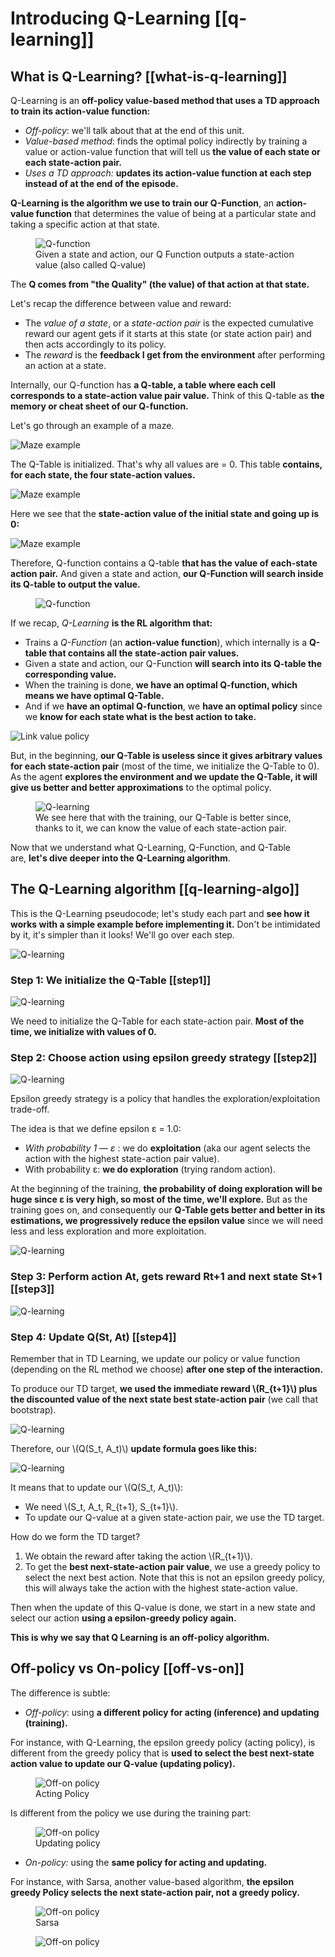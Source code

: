 # Introducing Q-Learning [[q-learning]]
## What is Q-Learning? [[what-is-q-learning]]

Q-Learning is an **off-policy value-based method that uses a TD approach to train its action-value function:**

- *Off-policy*: we'll talk about that at the end of this unit.
- *Value-based method*: finds the optimal policy indirectly by training a value or action-value function that will tell us **the value of each state or each state-action pair.**
- *Uses a TD approach:* **updates its action-value function at each step instead of at the end of the episode.**

**Q-Learning is the algorithm we use to train our Q-Function**, an **action-value function** that determines the value of being at a particular state and taking a specific action at that state.

<figure>
<img src="https://huggingface.co/datasets/huggingface-deep-rl-course/course-images/resolve/main/en/unit3/Q-function.jpg" alt="Q-function"/>
  <figcaption>Given a state and action, our Q Function outputs a state-action value (also called Q-value)</figcaption>
</figure>

The **Q comes from "the Quality" (the value) of that action at that state.**

Let's recap the difference between value and reward:

- The *value of a state*, or a *state-action pair* is the expected cumulative reward our agent gets if it starts at this state (or state action pair) and then acts accordingly to its policy.
- The *reward* is the **feedback I get from the environment** after performing an action at a state.

Internally, our Q-function has **a Q-table, a table where each cell corresponds to a state-action value pair value.** Think of this Q-table as **the memory or cheat sheet of our Q-function.**

Let's go through an example of a maze.

<img src="https://huggingface.co/datasets/huggingface-deep-rl-course/course-images/resolve/main/en/unit3/Maze-1.jpg" alt="Maze example"/>

The Q-Table is initialized. That's why all values are = 0. This table **contains, for each state, the four state-action values.**

<img src="https://huggingface.co/datasets/huggingface-deep-rl-course/course-images/resolve/main/en/unit3/Maze-2.jpg" alt="Maze example"/>

Here we see that the **state-action value of the initial state and going up is 0:**

<img src="https://huggingface.co/datasets/huggingface-deep-rl-course/course-images/resolve/main/en/unit3/Maze-3.jpg" alt="Maze example"/>

Therefore, Q-function contains a Q-table **that has the value of each-state action pair.** And given a state and action, **our Q-Function will search inside its Q-table to output the value.**

<figure>
<img src="https://huggingface.co/datasets/huggingface-deep-rl-course/course-images/resolve/main/en/unit3/Q-function-2.jpg" alt="Q-function"/>
</figure>

If we recap, *Q-Learning* **is the RL algorithm that:**

- Trains a *Q-Function* (an **action-value function**), which internally is a **Q-table that contains all the state-action pair values.**
- Given a state and action, our Q-Function **will search into its Q-table the corresponding value.**
- When the training is done, **we have an optimal Q-function, which means we have optimal Q-Table.**
- And if we **have an optimal Q-function**, we **have an optimal policy** since we **know for each state what is the best action to take.**

<img src="https://huggingface.co/datasets/huggingface-deep-rl-course/course-images/resolve/main/en/unit3/link-value-policy.jpg" alt="Link value policy"/>


But, in the beginning, **our Q-Table is useless since it gives arbitrary values for each state-action pair** (most of the time, we initialize the Q-Table to 0). As the agent **explores the environment and we update the Q-Table, it will give us better and better approximations** to the optimal policy.

<figure class="image table text-center m-0 w-full">
<img src="https://huggingface.co/datasets/huggingface-deep-rl-course/course-images/resolve/main/en/unit3/Q-learning-1.jpg" alt="Q-learning"/>
  <figcaption>We see here that with the training, our Q-Table is better since, thanks to it, we can know the value of each state-action pair.</figcaption>
</figure>

Now that we understand what Q-Learning, Q-Function, and Q-Table are, **let's dive deeper into the Q-Learning algorithm**.

## The Q-Learning algorithm [[q-learning-algo]]

This is the Q-Learning pseudocode; let's study each part and **see how it works with a simple example before implementing it.** Don't be intimidated by it, it's simpler than it looks! We'll go over each step.

<img src="https://huggingface.co/datasets/huggingface-deep-rl-course/course-images/resolve/main/en/unit3/Q-learning-2.jpg" alt="Q-learning"/>

### Step 1: We initialize the Q-Table [[step1]]

<img src="https://huggingface.co/datasets/huggingface-deep-rl-course/course-images/resolve/main/en/unit3/Q-learning-3.jpg" alt="Q-learning"/>


We need to initialize the Q-Table for each state-action pair. **Most of the time, we initialize with values of 0.**

### Step 2: Choose action using epsilon greedy strategy [[step2]]

<img src="https://huggingface.co/datasets/huggingface-deep-rl-course/course-images/resolve/main/en/unit3/Q-learning-4.jpg" alt="Q-learning"/>


Epsilon greedy strategy is a policy that handles the exploration/exploitation trade-off.

The idea is that we define epsilon ɛ = 1.0:

- *With probability 1 — ɛ* : we do **exploitation** (aka our agent selects the action with the highest state-action pair value).
- With probability ɛ: **we do exploration** (trying random action).

At the beginning of the training, **the probability of doing exploration will be huge since ɛ is very high, so most of the time, we'll explore.** But as the training goes on, and consequently our **Q-Table gets better and better in its estimations, we progressively reduce the epsilon value** since we will need less and less exploration and more exploitation.

<img src="https://huggingface.co/datasets/huggingface-deep-rl-course/course-images/resolve/main/en/unit3/Q-learning-5.jpg" alt="Q-learning"/>


### Step 3: Perform action At, gets reward Rt+1 and next state St+1 [[step3]]

<img src="https://huggingface.co/datasets/huggingface-deep-rl-course/course-images/resolve/main/en/unit3/Q-learning-6.jpg" alt="Q-learning"/>

### Step 4: Update Q(St, At) [[step4]]

Remember that in TD Learning, we update our policy or value function (depending on the RL method we choose) **after one step of the interaction.**

To produce our TD target, **we used the immediate reward \\(R_{t+1}\\) plus the discounted value of the next state best state-action pair** (we call that bootstrap).

<img src="https://huggingface.co/datasets/huggingface-deep-rl-course/course-images/resolve/main/en/unit3/Q-learning-7.jpg" alt="Q-learning"/>

Therefore, our \\(Q(S_t, A_t)\\) **update formula goes like this:**

<img src="https://huggingface.co/datasets/huggingface-deep-rl-course/course-images/resolve/main/en/unit3/Q-learning-8.jpg" alt="Q-learning"/>


It means that to update our \\(Q(S_t, A_t)\\):

- We need \\(S_t, A_t, R_{t+1}, S_{t+1}\\).
- To update our Q-value at a given state-action pair, we use the TD target.

How do we form the TD target?
1. We obtain the reward after taking the action \\(R_{t+1}\\).
2. To get the **best next-state-action pair value**, we use a greedy policy to select the next best action. Note that this is not an epsilon greedy policy, this will always take the action with the highest state-action value.

Then when the update of this Q-value is done, we start in a new state and select our action **using a epsilon-greedy policy again.**

**This is why we say that Q Learning is an off-policy algorithm.**

## Off-policy vs On-policy [[off-vs-on]]

The difference is subtle:

- *Off-policy*: using **a different policy for acting (inference) and updating (training).**

For instance, with Q-Learning, the epsilon greedy policy (acting policy), is different from the greedy policy that is **used to select the best next-state action value to update our Q-value (updating policy).**


<figure>
<img src="https://huggingface.co/datasets/huggingface-deep-rl-course/course-images/resolve/main/en/unit3/off-on-1.jpg" alt="Off-on policy"/>
  <figcaption>Acting Policy</figcaption>
</figure>

Is different from the policy we use during the training part:


<figure>
<img src="https://huggingface.co/datasets/huggingface-deep-rl-course/course-images/resolve/main/en/unit3/off-on-2.jpg" alt="Off-on policy"/>
  <figcaption>Updating policy</figcaption>
</figure>

- *On-policy:* using the **same policy for acting and updating.**

For instance, with Sarsa, another value-based algorithm, **the epsilon greedy Policy selects the next state-action pair, not a greedy policy.**


<figure>
<img src="https://huggingface.co/datasets/huggingface-deep-rl-course/course-images/resolve/main/en/unit3/off-on-3.jpg" alt="Off-on policy"/>
    <figcaption>Sarsa</figcaption>
</figure>

<figure>
<img src="https://huggingface.co/datasets/huggingface-deep-rl-course/course-images/resolve/main/en/unit3/off-on-4.jpg" alt="Off-on policy"/>
</figure>
